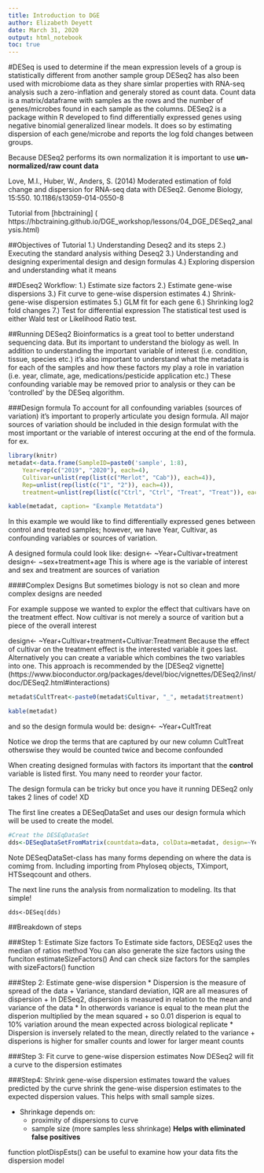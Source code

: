 ```yaml
---
title: Introduction to DGE
author: Elizabeth Deyett 
date: March 31, 2020
output: html_notebook
toc: true
---
```



#DESeq is used to determine if the mean expression levels of a group is statistically different from another sample group
DESeq2 has also been used with microbiome data as they share simlar properties with RNA-seq analysis such a zero-inflation and generaly stored as count data. 
Count data is a matrix/dataframe with samples as the rows and the number of genes/microbes found in each sample as the columns. DESeq2 is a package within R developed to find differentially expressed genes using negative binomial generalized linear models. It does so by estimating dispersion of each gene/microbe and reports the log fold changes between groups. 


Because DESeq2 performs its own normalization it is important to use **un-normalized/raw count data** 

Love, M.I., Huber, W., Anders, S. (2014) Moderated estimation of fold change and dispersion for RNA-seq data with DESeq2. Genome Biology, 15:550. 10.1186/s13059-014-0550-8

Tutorial from [hbctraining] ( https://hbctraining.github.io/DGE_workshop/lessons/04_DGE_DESeq2_analysis.html)
 

##Objectives of Tutorial
	1.) Understanding Deseq2 and its steps
	2.) Executing the standard analysis withing Deseq2
	3.) Understanding and designing experimental design and design formulas
	4.) Exploring dispersion and understanding what it means 



##DEseq2 Workflow:
	1.) Estimate size factors
	2.) Estimate gene-wise dispersions
	3.) Fit curve to gene-wise dispersion estimates
	4.) Shrink- gene-wise dispersion estimates
	5.) GLM fit for each gene 
	6.) Shrinking log2 fold changes
	7.) Test for differential expression 
		The statistical test used is either Wald test or Likelihood Ratio test. 

##Running DESeq2
Bioinformatics is a great tool to better understand sequencing data. But its important to understand the biology as well. 
In addition to understanding the important variable of interest (i.e. condition, tissue, species etc.) it's also important to understand what the metadata is for each of the samples and how these factors my play a role in variation (i.e. year, climate, age, medications/pesticide application etc.) These confounding variable may be removed prior to analysis or they can be 'controlled' by the DESeq algorithm.

###Design formula
To account for all confounding variables (sources of variation) it's important to properly articulate you design formula. All major sources of variation should be included in thie design formulat with the most important or the variable of interest occuring at the end of the formula. 
for ex.

```r
library(knitr)
metadat<-data.frame(SampleID=paste0('sample', 1:8), 
	Year=rep(c("2019", "2020"), each=4), 
	Cultivar=unlist(rep(list(c("Merlot", "Cab")), each=4)),
	Rep=unlist(rep(list(c("1", "2")), each=4)),
	treatment=unlist(rep(list(c("Ctrl", "Ctrl", "Treat", "Treat")), each=2)))

kable(metadat, caption= "Example Metatdata")

```

In this example we would like to find differentially expressed genes between control and treated samples; however, we have Year, Cultivar, as confounding variables or sources of variation. 

A designed formula could look like:
design<- ~Year+Cultivar+treatment
design<- ~sex+treatment+age This is where age is the variable of interest and sex and treatment are sources of variation


####Complex Designs
But sometimes biology is not so clean and more complex designs are needed

For example suppose we wanted to explor the effect that cultivars have on the treatment effect. Now cultivar is not merely a source of varition but a piece of the overall interest

design<- ~Year+Cultivar+treatment+Cultivar:Treatment
Because the effect of cultivar on the treatment effect is the interested variable it goes last. 
Alternatively you can create a variable which combines the two variables into one. This approach is recommended by the [DESeq2 vignette] (https://www.bioconductor.org/packages/devel/bioc/vignettes/DESeq2/inst/doc/DESeq2.html#interactions)


```r
metadat$CultTreat<-paste0(metadat$Cultivar, "_", metadat$treatment)

kable(metadat)

```

and so the design formula would be:
design<- ~Year+CultTreat

Notice we drop the terms that are captured by our new column CultTreat otherswise they would be counted twice and become confounded 

When creating designed formulas with factors its important that the **control** variable is listed first. You many need to reorder your factor. 

The design formula can be tricky but once you have it running DESeq2 only takes 2 lines of code! XD

The first line creates a DESeqDataSet and uses our design formula which will be used to create the model. 


```r
#Creat the DESEqDataSet
dds<-DESeqDataSetFromMatrix(countdata=data, colData=metadat, design=~Year+CultTreat)

```
Note DESeqDataSet-class has many forms depending on where the data is comimg from. 
Including importing from Phyloseq objects, TXimport, HTSseqcount and others. 

The next line runs the analysis from normalization to modeling. Its that simple!

```r.
dds<-DESeq(dds)

```

##Breakdown of steps


###Step 1: Estimate Size factors
To Estimate side factors, DESEq2 uses the median of ratios method
You can also generate the size factors using the funciton estimateSizeFactors()
And can check size factors for the samples with sizeFactors() function


###Step 2: Estimate gene-wise dispersion
* Dispersion is the measure of spread of the data 
	+ Variance, standard deviation, IQR are all measures of dispersion
	+ In DESeq2, dispersion is measured in relation to the mean and variance of the data
* In otherwords variance is equal to the mean plut the disperion multiplied by the mean squared 
	+ so 0.01 disperion is equal to 10% variation around the mean expected across biological replicate 
* Dispersion is inversely related to the mean, directly related to the variance
	+ disperions is higher for smaller counts and lower for larger meant counts


###Step 3: Fit curve to gene-wise dispersion estimates
Now DESeq2 will fit a curve to the dispersion estimates 


###Step4: Shrink gene-wise dispersion estimates toward the values predicted by the curve
shrink the gene-wise dispersion estimates to the expected dispersion values. This helps with small sample sizes. 

* Shrinkage depends on:
	+ proximity of dispersions to curve
	+ sample size (more samples less shrinkage)
**Helps with eliminated false positives**

function plotDispEsts() can be useful to examine how your data fits the dispersion model




